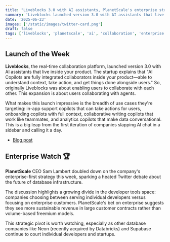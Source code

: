 ```yaml
---
title: "Liveblocks 3.0 with AI assistants, PlanetScale's enterprise strategy"
summary: 'Liveblocks launched version 3.0 with AI assistants that live inside your product, while PlanetScale CEO doubled down on enterprise-first strategy.'
date: '2025-06-23'
images: ['/static/images/twitter-card.png']
draft: false
tags: ['liveblocks', 'planetscale', 'ai', 'collaboration', 'enterprise']
---
```


## Launch of the Week

**Liveblocks**, the real-time collaboration platform, launched version 3.0 with AI assistants that live inside your product. The startup explains that "AI Copilots are fully integrated collaborators inside your product—able to understand context, take action, and get things done alongside users." So, originally Liveblocks was about enabling users to collaborate with each other. This expansion is about users collaborating with agents.

What makes this launch impressive is the breadth of use cases they're targeting: in-app support copilots that can take actions for users, onboarding copilots with full context, collaborative writing copilots that work like teammates, and analytics copilots that make data conversational. This is a big leap from the first iteration of companies slapping AI chat in a sidebar and calling it a day.

- [Blog post](https://liveblocks.io/blog/meet-liveblocks-3-0-the-fastest-way-to-let-your-users-collaborate-with-ai-in-your-product)

## Enterprise Watch 🏆

**PlanetScale** CEO Sam Lambert doubled down on the company's enterprise-first strategy this week, sparking a heated Twitter debate about the future of database infrastructure.

The discussion highlights a growing divide in the developer tools space: companies choosing between serving individual developers versus focusing on enterprise customers. PlanetScale's bet on enterprise suggests they see more sustainable revenue in large customer contracts rather than volume-based freemium models.

This strategic pivot is worth watching, especially as other database companies like Neon (recently acquired by Databricks) and Supabase continue to court individual developers and startups.
